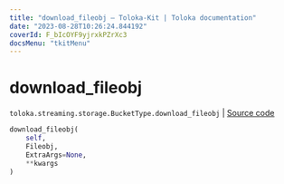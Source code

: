 ```yaml
---
title: "download_fileobj — Toloka-Kit | Toloka documentation"
date: "2023-08-28T10:26:24.844192"
coverId: F_bIcOYF9yjrxkPZrXc3
docsMenu: "tkitMenu"
---
```


# download_fileobj

`toloka.streaming.storage.BucketType.download_fileobj` | [Source code](https://github.com/Toloka/toloka-kit/blob/v1.2.1/src/streaming/storage.py#L152)

```python
download_fileobj(
    self,
    Fileobj,
    ExtraArgs=None,
    **kwargs
)
```